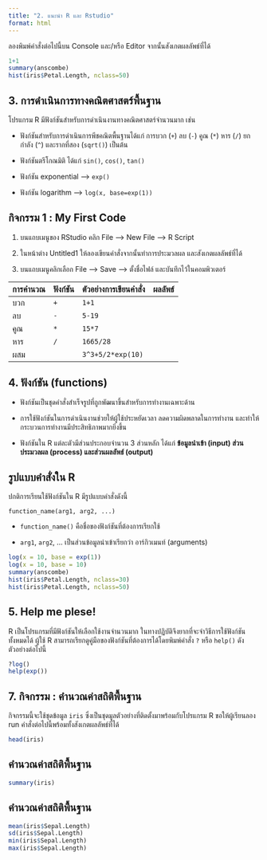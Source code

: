 ---
title: "2. แนะนำ R และ Rstudio"
format: html
---

ลองพิมพ์คำสั่งต่อไปนี้บน Console และ/หรือ Editor จากนั้นสังเกตผลลัพธ์ที่ได้

```{r eval=F, echo=T}
1+1
summary(anscombe)
hist(iris$Petal.Length, nclass=50)
```

## 3. การดำเนินการทางคณิตศาสตร์พื้นฐาน

โปรแกรม R มีฟังก์ชันสำหรับการดำเนินงานทางคณิตศาสตร์จำนวนมาก เช่น

-   ฟังก์ชันสำหรับการดำเนินการพีชคณิตพื้นฐานได้แก่ การบวก (`+`) ลบ (`-`) คูณ (`*`) หาร (`/`) ยกกำลัง (`^`) และรากที่สอง (`sqrt()`) เป็นต้น

-   ฟังก์ชันตรีโกณมิติ ได้แก่ `sin()`, `cos()`, `tan()`

-   ฟังก์ชัน exponential ---\> `exp()`

-   ฟังก์ชัน logarithm ---\> `log(x, base=exp(1))`

## กิจกรรม 1 : My First Code {.smaller}

1.  บนแถบเมนูของ RStudio คลิก File --\> New File --\> R Script

2.  ในหน้าต่าง Untitled1 ให้ลองเขียนคำสั่งจากนั้นทำการประมวลผล และสังเกตผลลัพธ์ที่ได้

3.  บนแถบเมนูคลิกเลือก File --\> Save ---\> ตั้งชื่อไฟล์ และบันทึกไว้ในคอมพิวเตอร์

| การคำนวณ | ฟังก์ชัน | ตัวอย่างการเขียนคำสั่ง | ผลลัพธ์ |
|----------|-------|-------------------|-------|
| บวก      | `+`   | `1+1`             |       |
| ลบ       | `-`   | `5-19`            |       |
| คูณ       | `*`   | `15*7`            |       |
| หาร      | `/`   | `1665/28`         |       |
| ผสม      |       | `3^3+5/2*exp(10)` |       |

## 4. ฟังก์ชัน (functions) {.smaller}

-   ฟังก์ชันเป็นชุดคำสั่งสำเร็จรูปที่ถูกพัฒนาขึ้นสำหรับการทำงานเฉพาะด้าน

-   การใช้ฟังก์ชันในการดำเนินงานช่วยให้ผู้ใช้ประหยัดเวลา ลดความผิดพลาดในการทำงาน และทำให้กระบวนการทำงานมีประสิทธิภาพมากยิ่งขึ้น

-   ฟังก์ชันใน R แต่ละตัวมีส่วนประกอบจำนวน 3 ส่วนหลัก ได้แก่ **ข้อมูลนำเข้า (input) ส่วนประมวลผล (process) และส่วนผลลัพธ์ (output)**

## รูปแบบคำสั่งใน R

ปกติการเรียนใช้ฟังก์ชันใน R มีรูปแบบคำสั่งดังนี้

`function_name(arg1, arg2, ...)`

-   `function_name()` คือชื่อของฟังก์ชันที่ต้องการเรียกใช้

-   `arg1`, `arg2`, ... เป็นส่วนข้อมูลนำเข้าเรียกว่า อาร์กิวเมนท์ (arguments)

```{r eval=F, echo=T}
log(x = 10, base = exp(1))
log(x = 10, base = 10)
summary(anscombe)
hist(iris$Petal.Length, nclass=30)
hist(iris$Petal.Length, nclass=50)
```

## 5. Help me plese!

R เป็นโปรแกรมที่มีฟังก์ชันให้เลือกใช้งานจำนวนมาก ในทางปฏิบัติจึงยากที่จะจำวิธีการใช้ฟังก์ชันทั้งหมดได้ ผู้ใช้ R สามารถเรียกดูคู่มือของฟังก์ชันที่ต้องการได้โดยพิมพ์คำสั่ง `?` หรือ `help()` ดังตัวอย่างต่อไปนี้

```{r eval=F, echo=T}
?log()
help(exp())
```



## 7. กิจกรรม : คำนวณค่าสถิติพื้นฐาน

กิจกรรมนี้จะใช้ชุดข้อมูล `iris` ซึ่งเป็นชุดมูลตัวอย่างที่ติดตั้งมาพร้อมกับโปรแกรม R ขอให้ผู้เรียนลอง run คำสั่งต่อไปนี้พร้อมทั้งสังเกตผลลัพธ์ที่ได้

```{r}
head(iris)
```

## คำนวณค่าสถิติพื้นฐาน

```{r}
summary(iris)
```

## คำนวณค่าสถิติพื้นฐาน

```{r}
mean(iris$Sepal.Length)
sd(iris$Sepal.Length)
min(iris$Sepal.Length)
max(iris$Sepal.Length)
```
